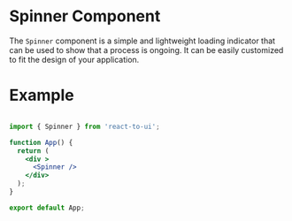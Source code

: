 # Spinner Component

The `Spinner` component is a simple and lightweight loading indicator that can be used to show that a process is ongoing. It can be easily customized to fit the design of your application.


# Example

```jsx

import { Spinner } from 'react-to-ui';

function App() {
  return (
    <div >
      <Spinner />
    </div>
  );
}

export default App;